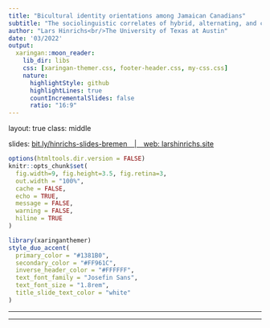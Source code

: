 ```yaml
---
title: "Bicultural identity orientations among Jamaican Canadians"
subtitle: "The sociolinguistic correlates of hybrid, alternating, and conflicting identities in a Creole-using diaspora"
author: "Lars Hinrichs<br/>The University of Texas at Austin"
date: '03/2022'
output:
  xaringan::moon_reader:
    lib_dir: libs
    css: [xaringan-themer.css, footer-header.css, my-css.css]
    nature:
      highlightStyle: github
      highlightLines: true
      countIncrementalSlides: false
      ratio: "16:9"
---
```

layout: true
class: middle

<div class="my-footer"><span class="highlight-front">slides: <a href="https://bit.ly/hinrichs-slides-bremen">bit.ly/hinrichs-slides-bremen&emsp;|&emsp;web: <a href="https://larshinrichs.site">larshinrichs.site</a></span></div> 



```r
options(htmltools.dir.version = FALSE)
knitr::opts_chunk$set(
  fig.width=9, fig.height=3.5, fig.retina=3,
  out.width = "100%",
  cache = FALSE,
  echo = TRUE,
  message = FALSE, 
  warning = FALSE,
  hiline = TRUE
)
```


```r
library(xaringanthemer)
style_duo_accent(
  primary_color = "#1381B0",
  secondary_color = "#FF961C",
  inverse_header_color = "#FFFFFF",
  text_font_family = "Josefin Sans",
  text_font_size = "1.8rem",
  title_slide_text_color = "white"
)
```

---



---



